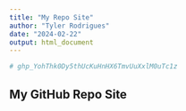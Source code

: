 ```yaml
---
title: "My Repo Site"
author: "Tyler Rodrigues"
date: "2024-02-22"
output: html_document
---
```


```r
# 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
```

## My GitHub Repo Site
